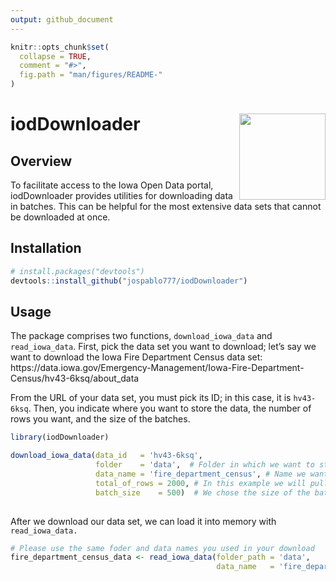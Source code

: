 ```yaml
---
output: github_document
---
```


<!-- README.md is generated from README.Rmd. Please edit that file -->

```r
knitr::opts_chunk$set(
  collapse = TRUE,
  comment = "#>",
  fig.path = "man/figures/README-"
)
```

# iodDownloader <a><img src="man/figures/logo.png" align="right" height="138" /></a>


## Overview

To facilitate access to the Iowa Open Data portal, iodDownloader provides utilities for downloading data in batches. This can be helpful for the most extensive data sets that cannot be downloaded at once.


## Installation


```r
# install.packages("devtools")
devtools::install_github("jospablo777/iodDownloader")
```


## Usage

The package comprises two functions, `download_iowa_data` and `read_iowa_data`. First, pick the data set you want to download; let's say we want to download the Iowa Fire Department Census data set: https://data.iowa.gov/Emergency-Management/Iowa-Fire-Department-Census/hv43-6ksq/about_data

From the URL of your data set, you must pick its ID; in this case, it is `hv43-6ksq`. Then, you indicate where you want to store the data, the number of rows you want, and the size of the batches.


```r
library(iodDownloader)

download_iowa_data(data_id   = 'hv43-6ksq',
                   folder    = 'data',  # Folder in which we want to store the data. In this case we have chosen a folder called 'data/'
                   data_name = 'fire_department_census', # Name we want for the local copy of the data set
                   total_of_rows = 2000, # In this example we will pull only the first 2k rows of the data set
                   batch_size    = 500)  # We chose the size of the batches we want to pull
                     
```

After we download our data set, we can load it into memory with `read_iowa_data.`


```r
# Please use the same foder and data names you used in your download
fire_department_census_data <- read_iowa_data(folder_path = 'data',
                                              data_name   = 'fire_department_census')
```
